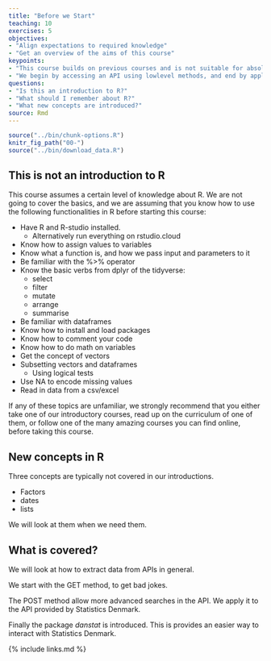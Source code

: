 ```yaml
---
title: "Before we Start"
teaching: 10
exercises: 5
objectives:
- "Align expectations to required knowledge"
- "Get an overview of the aims of this course"
keypoints:
- "This course builds on previous courses and is not suitable for absolute beginners."
- "We begin by accessing an API using lowlevel methods, and end by applying them on another API."
questions:
- "Is this an introduction to R?"
- "What should I remember about R?"
- "What new concepts are introduced?"
source: Rmd
---
```


```r
source("../bin/chunk-options.R")
knitr_fig_path("00-")
source("../bin/download_data.R")
```

## This is not an introduction to R

This course assumes a certain level of knowledge about R. We are not going
to cover the basics, and we are assuming that you know how to use the following  functionalities in R before starting this course:

- Have R and R-studio installed. 
    - Alternatively run everything on rstudio.cloud
- Know how to assign values to variables
- Know what a function is, and how we pass input and parameters to it
- Be familiar with the %>% operator
- Know the basic verbs from dplyr of the tidyverse:
    - select
    - filter
    - mutate
    - arrange
    - summarise
- Be familiar with dataframes
- Know how to install and load packages
- Know how to comment your code
- Know how to do math on variables
- Get the concept of vectors
- Subsetting vectors and dataframes
    - Using logical tests
- Use NA to encode missing values
- Read in data from a csv/excel

If any of these topics are unfamiliar, we strongly recommend that you either 
take one of our introductory courses, read up on the curriculum of one of them, 
or follow one of the many amazing courses you can find online, before taking 
this course.


## New concepts in R
Three concepts are typically not covered in our introductions.

- Factors
- dates
- lists

We will look at them when we need them.

## What is covered?

We will look at how to extract data from APIs in general. 

We start with the GET method, to get bad jokes.

The POST method allow more advanced searches in the API. We apply it to
the API provided by Statistics Denmark.

Finally the package *danstat* is introduced. This is provides an easier way to interact
with Statistics Denmark.




{% include links.md %}